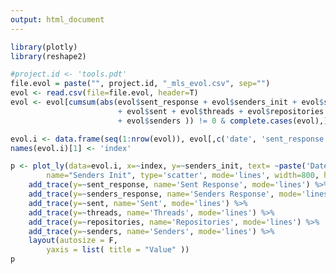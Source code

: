 ```yaml
---
output: html_document
---
```

<div class="row"><div class="col-md-12">
```r
library(plotly)
library(reshape2)

#project.id <- 'tools.pdt'
file.evol = paste("", project.id, "_mls_evol.csv", sep="")
evol <- read.csv(file=file.evol, header=T)
evol <- evol[cumsum(abs(evol$sent_response + evol$senders_init + evol$senders_response 
                        + evol$sent + evol$threads + evol$repositories 
                        + evol$senders )) != 0 & complete.cases(evol),]

evol.i <- data.frame(seq(1:nrow(evol)), evol[,c('date', 'sent_response','senders_init', 'senders_response', 'sent', 'threads', 'repositories', 'senders')])
names(evol.i)[1] <- 'index'

p <- plot_ly(data=evol.i, x=~index, y=~senders_init, text= ~paste('Date: ', date), 
		name="Senders Init", type='scatter', mode='lines', width=800, height=350)  %>% 
	add_trace(y=~sent_response, name='Sent Response', mode='lines') %>% 
	add_trace(y=~senders_response, name='Senders Response', mode='lines') %>% 
	add_trace(y=~sent, name='Sent', mode='lines') %>% 
	add_trace(y=~threads, name='Threads', mode='lines') %>% 
	add_trace(y=~repositories, name='Repositories', mode='lines') %>% 
	add_trace(y=~senders, name='Senders', mode='lines') %>%
    layout(autosize = F,
		yaxis = list( title = "Value" ))
p
```
</div></div>
